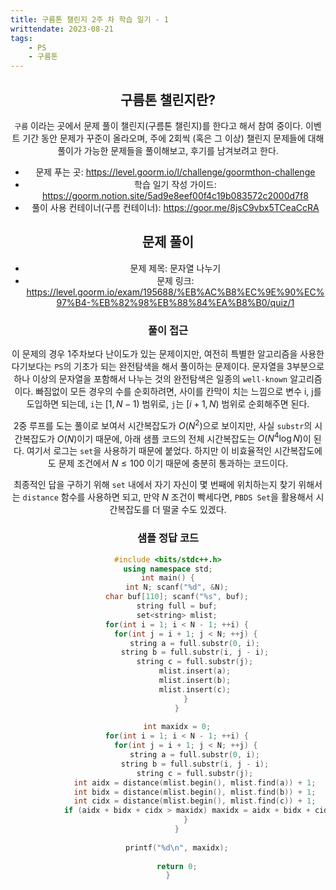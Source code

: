 ```yaml
---
title: 구름톤 챌린지 2주 차 학습 일기 - 1
writtendate: 2023-08-21
tags:
    - PS
    - 구름톤
---
```


<Header />

## 구름톤 챌린지란?

`구름` 이라는 곳에서 문제 풀이 챌린지(구름톤 챌린지)를 한다고 해서 참여 중이다. 이벤트 기간 동안 문제가 꾸준이 올라오며, 주에 2회씩 (혹은 그 이상) 챌린지 문제들에 대해 풀이가 가능한 문제들을 풀이해보고, 후기를 남겨보려고 한다.

- 문제 푸는 곳: https://level.goorm.io/l/challenge/goormthon-challenge
- 학습 일기 작성 가이드: https://goorm.notion.site/5ad9e8eef00f4c19b083572c2000d7f8
- 풀이 사용 컨테이너(구름 컨테이너): https://goor.me/8jsC9vbx5TCeaCcRA

## 문제 풀이

- 문제 제목: 문자열 나누기
- 문제 링크: https://level.goorm.io/exam/195688/%EB%AC%B8%EC%9E%90%EC%97%B4-%EB%82%98%EB%88%84%EA%B8%B0/quiz/1

### 풀이 접근

이 문제의 경우 1주차보다 난이도가 있는 문제이지만, 여전히 특별한 알고리즘을 사용한다기보다는 `PS`의 기초가 되는 완전탐색을 해서 풀이하는 문제이다. 문자열을 3부분으로 하나 이상의 문자열을 포함해서 나누는 것의 완전탐색은 일종의 `well-known` 알고리즘이다. 빠짐없이 모든 경우의 수를 순회하려면, 사이를 칸막이 치는 느낌으로 변수 i, j를 도입하면 되는데, `i`는 $[1, N - 1)$ 범위로, `j`는 $[i + 1, N)$ 범위로 순회해주면 된다.

2중 루프를 도는 풀이로 보여서 시간복잡도가 $O(N^2)$으로 보이지만, 사실 `substr`의 시간복잡도가 $O(N)$이기 때문에, 아래 샘플 코드의 전체 시간복잡도는 $O(N^4 \log N)$이 된다. 여기서 로그는 `set`을 사용하기 때문에 붙었다. 하지만 이 비효율적인 시간복잡도에도 문제 조건에서 $N \leq 100$ 이기 때문에 충분히 통과하는 코드이다.

최종적인 답을 구하기 위해 `set` 내에서 자기 자신이 몇 번째에 위치하는지 찾기 위해서는 `distance` 함수를 사용하면 되고, 만약 $N$ 조건이 빡세다면, `PBDS Set`을 활용해서 시간복잡도를 더 떨굴 수도 있겠다.

### 샘플 정답 코드

```cpp
#include <bits/stdc++.h>
using namespace std;
int main() {
	int N; scanf("%d", &N);
	char buf[110]; scanf("%s", buf);
	string full = buf;
    set<string> mlist;
    for(int i = 1; i < N - 1; ++i) {
        for(int j = i + 1; j < N; ++j) {
            string a = full.substr(0, i);
            string b = full.substr(i, j - i);
            string c = full.substr(j);
            mlist.insert(a);
            mlist.insert(b);
            mlist.insert(c);
        }
    }
    
    int maxidx = 0;
    for(int i = 1; i < N - 1; ++i) {
        for(int j = i + 1; j < N; ++j) {
            string a = full.substr(0, i);
            string b = full.substr(i, j - i);
            string c = full.substr(j);
            int aidx = distance(mlist.begin(), mlist.find(a)) + 1;
            int bidx = distance(mlist.begin(), mlist.find(b)) + 1;
            int cidx = distance(mlist.begin(), mlist.find(c)) + 1;
            if (aidx + bidx + cidx > maxidx) maxidx = aidx + bidx + cidx;
        }
    }
	
    printf("%d\n", maxidx);
    
	return 0;
}
```

<TagList />
<Comment />
